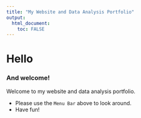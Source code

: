 ```yaml
---
title: "My Website and Data Analysis Portfolio"
output: 
  html_document:
    toc: FALSE
---
```


# **Hello**

### And welcome!

Welcome to my website and data analysis portfolio.


* Please use the `Menu Bar` above to look around.
* Have fun!
